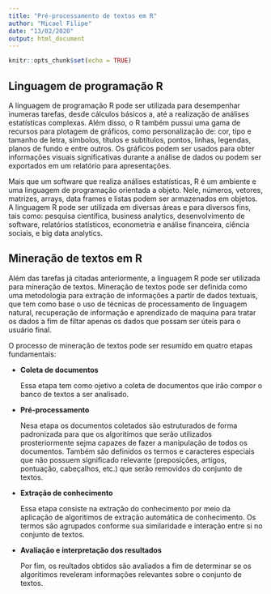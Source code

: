 ```yaml
---
title: "Pré-processamento de textos em R"
author: "Micael Filipe"
date: "13/02/2020"
output: html_document
---
```


```r
knitr::opts_chunk$set(echo = TRUE)
```

## Linguagem de programação R

A linguagem de programação R pode ser utilizada para desempenhar inumeras tarefas, desde cálculos básicos a, até a realização de análises estatísticas complexas. Além disso, o R também pussui uma gama de recursos para plotagem de gráficos, como personalização de: cor, tipo e tamanho de letra, símbolos, títulos e subtítulos, pontos, linhas, legendas, planos de fundo e entre outros. Os gráficos podem ser usados para obter informações visuais significativas durante a análise de dados ou podem ser exportados em um relatório para apresentações. 

Mais que um software que realiza análises estatísticas, R é um ambiente e uma linguagem de programação orientada a objeto. Nele, números, vetores, matrizes, arrays, data frames e listas podem ser armazenados em objetos. A linguagem R pode ser utilizada em diversas áreas e para diversos fins, tais como: pesquisa científica, business analytics, desenvolvimento de software, relatórios statísticos, econometria e análise financeira, ciência sociais, e big data analytics.


## Mineração de textos em R

Além das tarefas já citadas anteriormente, a linguagem R pode ser utilizada para mineração de textos. Mineração de textos pode ser definida como uma metodologia para extração de informações a partir de dados textuais, que tem como base o uso de técnicas de processamento de linguagem natural, recuperação de informação e aprendizado de maquina para tratar os dados a fim de filtar apenas os dados que possam ser úteis para o usuário final.  

O processo de mineração de textos pode ser resumido em quatro etapas fundamentais:

* **Coleta de documentos**

  Essa etapa tem como ojetivo a coleta de documentos que irão compor o banco de textos a ser analisado.

* **Pré-processamento**

  Nesa etapa os documentos coletados são estruturados de forma padronizada para que os algoritimos que serão utilizados prosteriormente sejma capazes de fazer a manipulação de todos os documentos. Também são definidos os termos e caracteres especiais que não possuem significado relevante (preposições, artigos, pontuação, cabeçalhos, etc.) que serão removidos do conjunto de textos.


* **Extração de conhecimento**

  Essa etapa consiste na extração do conhecimento por meio da aplicação de algoritimos de extração automática de conhecimento. Os termos são agrupados conforme sua similaridade e interação entre si no conjunto de textos.

* **Avaliação e interpretação dos resultados**

  Por fim, os reultados obtidos são avaliados a fim de determinar se os algoritimos reveleram informações relevantes sobre o conjunto de textos.





